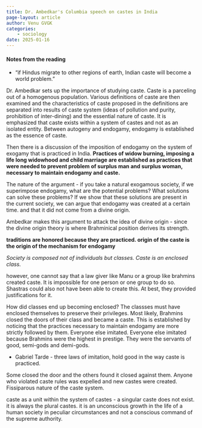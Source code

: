 ```yaml
---
title: Dr. Ambedkar's Columbia speech on castes in India
page-layout: article
author: Venu GVGK
categories:
    - sociology
date: 2025-01-16
---
```

#### Notes from the reading

* "if Hindus migrate to other regions of earth, Indian caste will become a world problem." 

Dr. Ambedkar sets up the importance of studying caste. Caste is a parceling out of a homogenous population. Various definitions of caste are then examined and the characteristics of caste proposed in the definitions are separated into results of caste system (ideas of pollution and purity, prohibition of inter-dining) and the essential nature of caste. It is emphasized that caste exists within a system of castes and not as an isolated entity. Between autogeny and endogamy, endogamy is established as the essence of caste.

Then there is a discussion of the imposition of endogamy on the system of exogamy that is practiced in India. **Practices of widow burning, imposing a life long widowhood and child marriage are established as practices that were needed to prevent problem of surplus man and surplus woman, necessary to maintain endogamy and caste.**

The nature of the argument - if you take a natural exogamous society, if we superimpose endogamy, what are the potential problems? What solutions can solve these problems? If we show that these solutions are present in the current society, we can argue that endogamy was created at a certain time. and that it did not come from a divine origin. 

Ambedkar makes this argument to attack the idea of divine origin - since the divine origin theory is where Brahminical position derives its strength. 

**traditions are honored because they are practiced. origin of the caste is the origin of the mechanism for endogamy**

*Society is composed not of individuals but classes. Caste is an enclosed class.*

however, one cannot say that a law giver like Manu or a group like brahmins created caste. It is impossible for one person or one group to do so. Shastras could also not have been able to create this. At best, they provided justifications for it. 

How did classes end up becoming enclosed? The classses must have enclosed themselves to preserve their privileges. Most likely, Brahmins closed the doors of their class and became a caste. This is established by noticing that the practices necessary to maintain endogamy are more strictly followed by them. 
Everyone else imitated. Everyone else imitated because Brahmins were the highest in prestige. They were the servants of good, semi-gods and demi-gods. 

* Gabriel Tarde - three laws of imitation, hold good in the way caste is practiced. 

Some closed the door and the others found it closed against them. Anyone who violated caste rules was expelled and new castes were created. Fissiparous nature of the caste system. 

caste as a unit within the system of castes - a singular caste does not exist. it is always the plural castes. it is an unconscious growth in the life of a human society in peculiar circumstances and not a conscious command of the supreme authority. 


